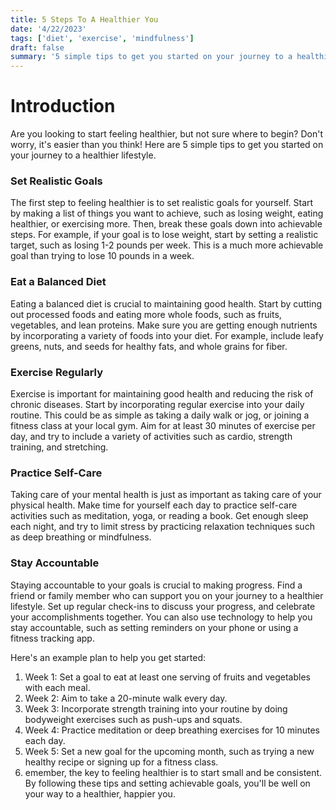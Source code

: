 ```yaml
---
title: 5 Steps To A Healthier You
date: '4/22/2023'
tags: ['diet', 'exercise', 'mindfulness']
draft: false
summary: '5 simple tips to get you started on your journey to a healthier lifestyle.'
---
```


# Introduction

Are you looking to start feeling healthier, but not sure where to begin? Don't worry, it's easier than you think! Here are 5 simple tips to get you started on your journey to a healthier lifestyle.

### Set Realistic Goals

The first step to feeling healthier is to set realistic goals for yourself. Start by making a list of things you want to achieve, such as losing weight, eating healthier, or exercising more. Then, break these goals down into achievable steps. For example, if your goal is to lose weight, start by setting a realistic target, such as losing 1-2 pounds per week. This is a much more achievable goal than trying to lose 10 pounds in a week.

### Eat a Balanced Diet

Eating a balanced diet is crucial to maintaining good health. Start by cutting out processed foods and eating more whole foods, such as fruits, vegetables, and lean proteins. Make sure you are getting enough nutrients by incorporating a variety of foods into your diet. For example, include leafy greens, nuts, and seeds for healthy fats, and whole grains for fiber.

### Exercise Regularly

Exercise is important for maintaining good health and reducing the risk of chronic diseases. Start by incorporating regular exercise into your daily routine. This could be as simple as taking a daily walk or jog, or joining a fitness class at your local gym. Aim for at least 30 minutes of exercise per day, and try to include a variety of activities such as cardio, strength training, and stretching.

### Practice Self-Care

Taking care of your mental health is just as important as taking care of your physical health. Make time for yourself each day to practice self-care activities such as meditation, yoga, or reading a book. Get enough sleep each night, and try to limit stress by practicing relaxation techniques such as deep breathing or mindfulness.

### Stay Accountable

Staying accountable to your goals is crucial to making progress. Find a friend or family member who can support you on your journey to a healthier lifestyle. Set up regular check-ins to discuss your progress, and celebrate your accomplishments together. You can also use technology to help you stay accountable, such as setting reminders on your phone or using a fitness tracking app.

Here's an example plan to help you get started:

<ol>
  <li>Week 1: Set a goal to eat at least one serving of fruits and vegetables with each meal.</li>
  <li>Week 2: Aim to take a 20-minute walk every day.</li>
  <li>
    Week 3: Incorporate strength training into your routine by doing bodyweight exercises such as
    push-ups and squats.
  </li>
  <li>Week 4: Practice meditation or deep breathing exercises for 10 minutes each day.</li>
  <li>
    Week 5: Set a new goal for the upcoming month, such as trying a new healthy recipe or signing up
    for a fitness class.
  </li>
  <li>
    emember, the key to feeling healthier is to start small and be consistent. By following these
    tips and setting achievable goals, you'll be well on your way to a healthier, happier you.
  </li>
</ol>
